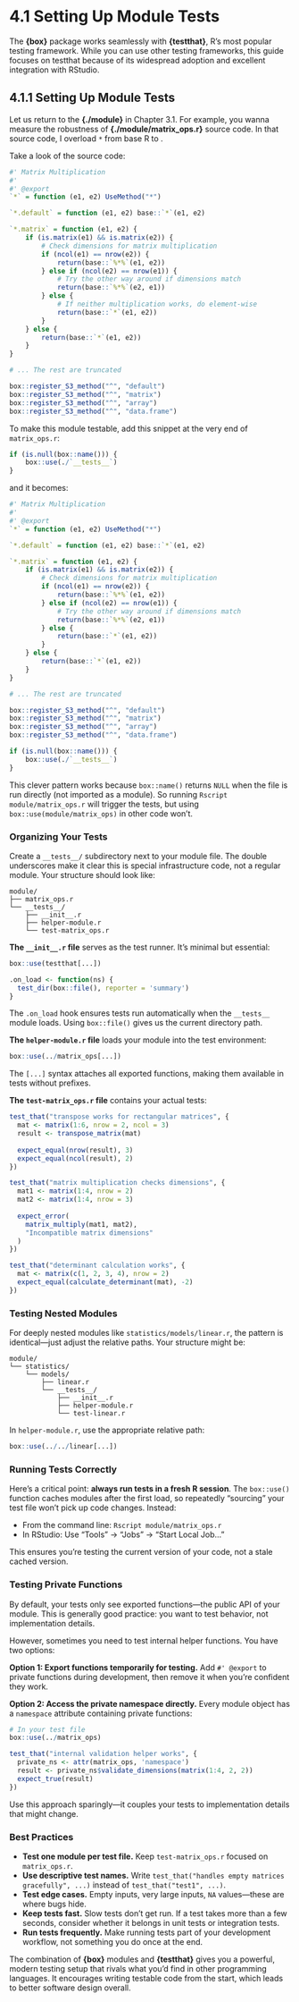# 4.1 Setting Up Module Tests

The **{box}** package works seamlessly with **{testthat}**, R's most popular testing framework. While you can use other testing frameworks, this guide focuses on testthat because of its widespread adoption and excellent integration with RStudio.

## 4.1.1 Setting Up Module Tests

Let us return to the **{./module}** in Chapter 3.1. For example, you wanna measure the robustness of **{./module/matrix_ops.r}** source code. In that source code, I overload `*` from base R to . 

Take a look of the source code: 

``` r
#' Matrix Multiplication
#' 
#' @export
`*` = function (e1, e2) UseMethod("*")

`*.default` = function (e1, e2) base::`*`(e1, e2)

`*.matrix` = function (e1, e2) {
    if (is.matrix(e1) && is.matrix(e2)) {
        # Check dimensions for matrix multiplication
        if (ncol(e1) == nrow(e2)) {
            return(base::`%*%`(e1, e2))
        } else if (ncol(e2) == nrow(e1)) {
            # Try the other way around if dimensions match
            return(base::`%*%`(e2, e1))
        } else {
            # If neither multiplication works, do element-wise
            return(base::`*`(e1, e2))
        }
    } else {
        return(base::`*`(e1, e2))
    }
}

# ... The rest are truncated

box::register_S3_method("^", "default")
box::register_S3_method("^", "matrix")
box::register_S3_method("^", "array")
box::register_S3_method("^", "data.frame")
```

To make this module testable, add this snippet at the very end of `matrix_ops.r`:

```r
if (is.null(box::name())) {
    box::use(./`__tests__`)
}
```

and it becomes:

``` r
#' Matrix Multiplication
#' 
#' @export
`*` = function (e1, e2) UseMethod("*")

`*.default` = function (e1, e2) base::`*`(e1, e2)

`*.matrix` = function (e1, e2) {
    if (is.matrix(e1) && is.matrix(e2)) {
        # Check dimensions for matrix multiplication
        if (ncol(e1) == nrow(e2)) {
            return(base::`%*%`(e1, e2))
        } else if (ncol(e2) == nrow(e1)) {
            # Try the other way around if dimensions match
            return(base::`%*%`(e2, e1))
        } else {
            return(base::`*`(e1, e2))
        }
    } else {
        return(base::`*`(e1, e2))
    }
}

# ... The rest are truncated

box::register_S3_method("^", "default")
box::register_S3_method("^", "matrix")
box::register_S3_method("^", "array")
box::register_S3_method("^", "data.frame")

if (is.null(box::name())) {
    box::use(./`__tests__`)
}
```

This clever pattern works because `box::name()` returns `NULL` when the file is run directly (not imported as a module). So running `Rscript module/matrix_ops.r` will trigger the tests, but using `box::use(module/matrix_ops)` in other code won't.

### Organizing Your Tests

Create a `__tests__/` subdirectory next to your module file. The double underscores make it clear this is special infrastructure code, not a regular module. Your structure should look like:

```
module/
├── matrix_ops.r
└── __tests__/
    ├── __init__.r
    ├── helper-module.r
    └── test-matrix_ops.r
```

**The `__init__.r` file** serves as the test runner. It's minimal but essential:

```r
box::use(testthat[...])

.on_load <- function(ns) {
  test_dir(box::file(), reporter = 'summary')
}
```

The `.on_load` hook ensures tests run automatically when the `__tests__` module loads. Using `box::file()` gives us the current directory path.

**The `helper-module.r` file** loads your module into the test environment:

```r
box::use(../matrix_ops[...])
```

The `[...]` syntax attaches all exported functions, making them available in tests without prefixes.

**The `test-matrix_ops.r` file** contains your actual tests:

```r
test_that("transpose works for rectangular matrices", {
  mat <- matrix(1:6, nrow = 2, ncol = 3)
  result <- transpose_matrix(mat)
  
  expect_equal(nrow(result), 3)
  expect_equal(ncol(result), 2)
})

test_that("matrix multiplication checks dimensions", {
  mat1 <- matrix(1:4, nrow = 2)
  mat2 <- matrix(1:4, nrow = 3)
  
  expect_error(
    matrix_multiply(mat1, mat2),
    "Incompatible matrix dimensions"
  )
})

test_that("determinant calculation works", {
  mat <- matrix(c(1, 2, 3, 4), nrow = 2)
  expect_equal(calculate_determinant(mat), -2)
})
```

### Testing Nested Modules

For deeply nested modules like `statistics/models/linear.r`, the pattern is identical—just adjust the relative paths. Your structure might be:

```
module/
└── statistics/
    └── models/
        ├── linear.r
        └── __tests__/
            ├── __init__.r
            ├── helper-module.r
            └── test-linear.r
```

In `helper-module.r`, use the appropriate relative path:

```r
box::use(../../linear[...])
```

### Running Tests Correctly

Here's a critical point: **always run tests in a fresh R session**. The `box::use()` function caches modules after the first load, so repeatedly "sourcing" your test file won't pick up code changes. Instead:

- From the command line: `Rscript module/matrix_ops.r`
- In RStudio: Use "Tools" → "Jobs" → "Start Local Job..."

This ensures you're testing the current version of your code, not a stale cached version.

### Testing Private Functions

By default, your tests only see exported functions—the public API of your module. This is generally good practice: you want to test behavior, not implementation details.

However, sometimes you need to test internal helper functions. You have two options:

**Option 1: Export functions temporarily for testing.** Add `#' @export` to private functions during development, then remove it when you're confident they work.

**Option 2: Access the private namespace directly.** Every module object has a `namespace` attribute containing private functions:

```r
# In your test file
box::use(../matrix_ops)

test_that("internal validation helper works", {
  private_ns <- attr(matrix_ops, 'namespace')
  result <- private_ns$validate_dimensions(matrix(1:4, 2, 2))
  expect_true(result)
})
```

Use this approach sparingly—it couples your tests to implementation details that might change.

### Best Practices

- **Test one module per test file.** Keep `test-matrix_ops.r` focused on `matrix_ops.r`.
- **Use descriptive test names.** Write `test_that("handles empty matrices gracefully", ...)` instead of `test_that("test1", ...)`.
- **Test edge cases.** Empty inputs, very large inputs, `NA` values—these are where bugs hide.
- **Keep tests fast.** Slow tests don't get run. If a test takes more than a few seconds, consider whether it belongs in unit tests or integration tests.
- **Run tests frequently.** Make running tests part of your development workflow, not something you do once at the end.

The combination of **{box}** modules and **{testthat}** gives you a powerful, modern testing setup that rivals what you'd find in other programming languages. It encourages writing testable code from the start, which leads to better software design overall.